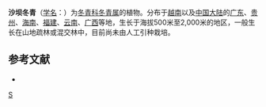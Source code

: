 {{Speciesbox 
| taxon = Ilex chapaensis
| authority = Merr.
}}
'''沙坝冬青'''（[[学名|学名]]：{{lang|la|''Ilex chapaensis''}}）为[[冬青科|冬青科]][[冬青属|冬青属]]的植物。分布于[[越南|越南]]以及[[中国大陆|中国大陆]]的[[广东|广东]]、[[贵州|贵州]]、[[海南|海南]]、[[福建|福建]]、[[云南|云南]]、[[广西|广西]]等地，生长于海拔500米至2,000米的地区，一般生长在山地疏林或混交林中，目前尚未由人工引种栽培。

== 参考文献 ==
<div class="references-small">
* {{cite web| url =http://www.bioinfo.cn/db05/KmzwSpecies.php?action=view&id=14089| title =沙坝冬青| work =《中国高等植物数据库全库》| publisher =中国科学院微生物研究所| author =昆明植物研究所| accessdate =2009-02-24| archive-date =2016-03-05| archive-url =https://web.archive.org/web/20160305013251/http://www.bioinfo.cn/db05/KmzwSpecies.php?action=view&id=14089| dead-url =yes}}
</div>
{{Taxonbar|from=Q13637614}}

[[Category:冬青属|S]]


{{植物小作品}}